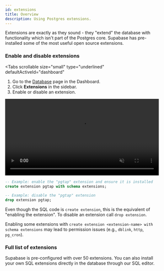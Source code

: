```yaml
---
id: extensions
title: Overview
description: Using Postgres extensions.
---
```



Extensions are exactly as they sound - they "extend" the database with functionality which isn't part of the Postgres core.
Supabase has pre-installed some of the most useful open source extensions.

### Enable and disable extensions

<Tabs
  scrollable
  size="small"
  type="underlined"
  defaultActiveId="dashboard"
>
<TabPanel id="dashboard" label="Dashboard">

1. Go to the [Database](https://app.supabase.com/project/_/database/tables) page in the Dashboard.
2. Click **Extensions** in the sidebar.
3. Enable or disable an extension.

<video width="99%" muted playsInline controls={true}>
  <source src="/docs/videos/toggle-extensions.mp4" type="video/mp4" muted playsInline />
</video>

</TabPanel>
<TabPanel id="sql" label="SQL">

```sql
-- Example: enable the "pgtap" extension and ensure it is installed
create extension pgtap with schema extensions;

-- Example: disable the "pgtap" extension
drop extension pgtap;
```

Even though the SQL code is `create extension`, this is the equivalent of "enabling the extension".
To disable an extension call `drop extension`.

<Admonition type="caution">

Enabling some extensions with `create extension <extension-name> with schema extensions` may lead to permission issues (e.g., `dblink`, `http`, `pg_cron`).

</Admonition>

</TabPanel>
</Tabs>

### Full list of extensions

Supabase is pre-configured with over 50 extensions. You can also install your own SQL extensions directly in the database through our SQL editor.

<ExtensionsComponent />
